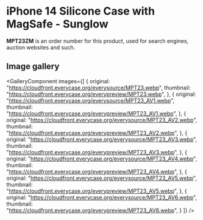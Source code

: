 
# iPhone 14 Silicone Case with MagSafe - Sunglow

<Callout type='info' emoji='👉🏻'>**MPT23ZM** is an order number for this product, used for search engines, auction websites and such.</Callout>

## Image gallery

<GalleryComponent
    images={[
      {
        original: "https://cloudfront.everycase.org/everysource/MPT23.webp",
        thumbnail: "https://cloudfront.everycase.org/everypreview/MPT23.webp",
      },
      {
        original: "https://cloudfront.everycase.org/everysource/MPT23_AV1.webp",
        thumbnail: "https://cloudfront.everycase.org/everypreview/MPT23_AV1.webp",
      },
      {
        original: "https://cloudfront.everycase.org/everysource/MPT23_AV2.webp",
        thumbnail: "https://cloudfront.everycase.org/everypreview/MPT23_AV2.webp",
      },
      {
        original: "https://cloudfront.everycase.org/everysource/MPT23_AV3.webp",
        thumbnail: "https://cloudfront.everycase.org/everypreview/MPT23_AV3.webp",
      },
      {
        original: "https://cloudfront.everycase.org/everysource/MPT23_AV4.webp",
        thumbnail: "https://cloudfront.everycase.org/everypreview/MPT23_AV4.webp",
      },
      {
        original: "https://cloudfront.everycase.org/everysource/MPT23_AV5.webp",
        thumbnail: "https://cloudfront.everycase.org/everypreview/MPT23_AV5.webp",
      },
      {
        original: "https://cloudfront.everycase.org/everysource/MPT23_AV6.webp",
        thumbnail: "https://cloudfront.everycase.org/everypreview/MPT23_AV6.webp",
      }
    ]}
  />
